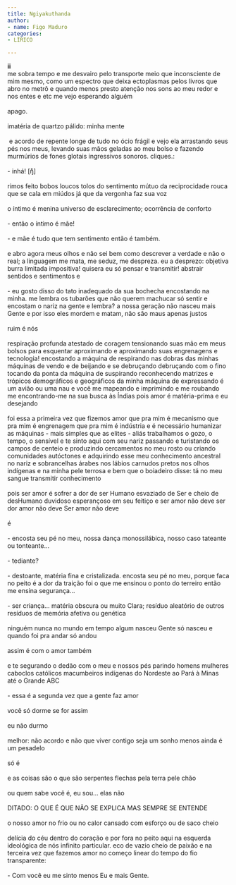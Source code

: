 ```yaml
---
title: Ngiyakuthanda
author:
- name: Figo Maduro
categories:
- LÍRICO

---
```


::: {#text-center}
| **ii**
| me sobra tempo e me desvairo pelo transporte meio que inconsciente de mim mesmo, como um espectro que deixa ectoplasmas pelos livros que abro no metrô e quando menos presto atenção nos sons ao meu redor e nos entes e etc me vejo esperando alguém
| 
| apago.
|
| imatéria de quartzo pálido: minha mente
|
|  e acordo de repente longe de tudo no ócio frágil e vejo ela arrastando seus pés nos meus, levando suas mãos geladas ao meu bolso e fazendo murmúrios de fones glotais ingressivos sonoros. cliques.:
|
| - inhá! \[ŋ̊\]
|
| rimos feito bobos loucos tolos do sentimento mútuo da reciprocidade rouca que se cala em miúdos já que da vergonha faz sua voz
|
| o íntimo é menina universo de esclarecimento; ocorrência de conforto
|
| - então o íntimo é mãe!
|
| - e mãe é tudo que tem sentimento então é também.
|
| e abro agora meus olhos e não sei bem como descrever a verdade e não o real; a linguagem me mata, me seduz, me despreza. eu a desprezo: objetiva burra limitada impositiva! quisera eu só pensar e transmitir! abstrair sentidos e sentimentos e
|
| - eu gosto disso do tato inadequado da sua bochecha encostando na minha. me lembra os tubarões que não querem machucar só sentir e encostam o nariz na gente e lembra? a nossa geração não nasceu mais Gente e por isso eles mordem e matam, não são maus apenas justos
|
| ruim é nós
|
| respiração profunda atestado de coragem tensionando suas mão em meus bolsos para esquentar aproximando e aproximando suas engrenagens e tecnologia! encostando a máquina de respirando nas dobras das minhas máquinas de vendo e de beijando e se debruçando debruçando com o fino tocando da ponta da máquina de suspirando reconhecendo matrizes e trópicos demográficos e geográficos da minha máquina de expressando é um avião ou uma nau e você me mapeando e imprimindo e me roubando me encontrando-me na sua busca às Índias pois amor é matéria-prima e eu desejando
|
| foi essa a primeira vez que fizemos amor que pra mim é mecanismo que pra mim é engrenagem que pra mim é indústria e é necessário humanizar as máquinas - mais simples que as elites - aliás trabalhamos o gozo, o tempo, o sensível e te sinto aqui com seu nariz passando e turistando os campos de centeio e produzindo cercamentos no meu rosto ou criando comunidades autóctones e adquirindo esse meu conhecimento ancestral no nariz e sobrancelhas árabes nos lábios carnudos pretos nos olhos indígenas e na minha pele terrosa e bem que o boiadeiro disse: tá no meu sangue transmitir conhecimento
|
| pois ser amor é sofrer a dor de ser Humano esvaziado de Ser e cheio de desHumano duvidoso esperançoso em seu feitiço e ser amor não deve ser dor amor não deve Ser amor não deve
|
| é
|
| - encosta seu pé no meu, nossa dança monossilábica, nosso caso tateante ou tonteante...
|
| - tediante?
|
| - destoante, matéria fina e cristalizada. encosta seu pé no meu, porque faca no peito é a dor da traição foi o que me ensinou o ponto do terreiro então me ensina segurança...
|
| - ser criança... matéria obscura ou muito Clara; resíduo aleatório de outros resíduos de memória afetiva ou genética
|
| ninguém nunca no mundo em tempo algum nasceu Gente só nasceu e quando foi pra andar só andou
|
| assim é com o amor também
|
| e te segurando o dedão com o meu e nossos pés parindo homens mulheres caboclos católicos macumbeiros indígenas do Nordeste ao Pará à Minas até o Grande ABC
|
| - essa é a segunda vez que a gente faz amor
|
| você só dorme se for assim
|
| eu não durmo
|
| melhor: não acordo e não que viver contigo seja um sonho menos ainda é um pesadelo
|
| só é
|
| e as coisas são o que são serpentes flechas pela terra pele chão
|
| ou quem sabe você é, eu sou... elas não
|
| DITADO: O QUE É QUE NÃO SE EXPLICA MAS SEMPRE SE ENTENDE
|
| o nosso amor no frio ou no calor cansado com esforço ou de saco cheio
|
| delícia do céu dentro do coração e por fora no peito aqui na esquerda ideológica de nós infinito particular. eco de vazio cheio de paixão e na terceira vez que fazemos amor no começo linear do tempo do fio transparente:
|
| - Com você eu me sinto menos Eu e mais Gente.
:::

